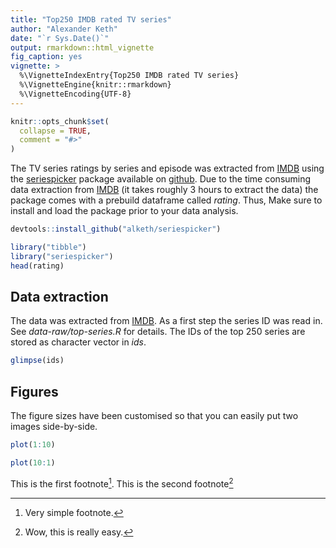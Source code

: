 ```yaml
---
title: "Top250 IMDB rated TV series"
author: "Alexander Keth"
date: "`r Sys.Date()`"
output: rmarkdown::html_vignette
fig_caption: yes
vignette: >
  %\VignetteIndexEntry{Top250 IMDB rated TV series}
  %\VignetteEngine{knitr::rmarkdown}
  %\VignetteEncoding{UTF-8}
---
```


```r
knitr::opts_chunk$set(
  collapse = TRUE,
  comment = "#>"
)
```

The TV series ratings by series and episode was extracted from [IMDB](http://www.imdb.com) using the [seriespicker](https://github.com/alketh/seriespicker) package available on [github](https://github.com). Due to the time consuming data extraction from [IMDB](http://www.imdb.com) (it takes roughly 3 hours to extract the data) the package comes with a prebuild dataframe called *rating*. Thus, Make sure to install and load the package prior to your data analysis.

```r
devtools::install_github("alketh/seriespicker")
```

```r
library("tibble")
library("seriespicker")
head(rating)
```

## Data extraction

The data was extracted from [IMDB](http://www.imdb.com). As a first step the series ID was read in. See *data-raw/top-series.R* for details. The IDs of the top 250 series are stored as character vector in *ids*.

```r
glimpse(ids)
```



## Figures

The figure sizes have been customised so that you can easily put two images side-by-side. 

```r
plot(1:10)
```

```r
plot(10:1)
```

This is the first footnote^[Very simple footnote.]. This is the second footnote^[Wow, this is really easy.]


